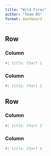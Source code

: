 ```yaml
---
title: "Wild Fires"
author: "Team 05"
format: dashboard
---
```


## Row {height="50%"}

### Column {.tabset}

```python
#| title: Chart 1

```

### Column {.tabset}


```python
#| title: Chart 2
```

## Row {height="50%"}

### Column {.tabset}

```python
#| title: Chart 3
```

### Column {.tabset}

```python
#| title: Chart 4
```
